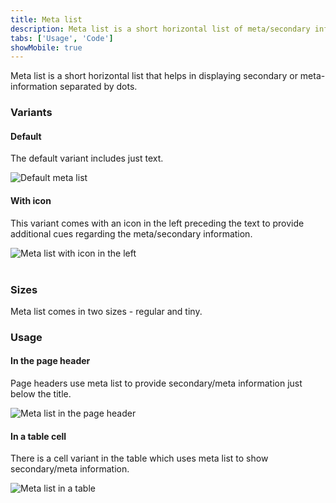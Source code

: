 ```yaml
---
title: Meta list
description: Meta list is a short horizontal list of meta/secondary information.
tabs: ['Usage', 'Code']
showMobile: true
---
```


Meta list is a short horizontal list that helps in displaying secondary or meta-information separated by dots.

### Variants
#### Default
The default variant includes just text.

![Default meta list](./images/metaList-1.png)
<br/>

#### With icon
This variant comes with an icon in the left preceding the text to provide additional cues regarding the meta/secondary information.

![Meta list with icon in the left](./images/metaList-2.png)
<br/>
<br/>

### Sizes
Meta list comes in two sizes - regular and tiny.
<Preview name="metalist-all" />

### Usage
#### In the page header
Page headers use meta list to provide secondary/meta information just below the title.

![Meta list in the page header](./images/metaList-3.png)
<br/>

#### In a table cell
There is a cell variant in the table which uses meta list to show secondary/meta information.

![Meta list in a table](./images/metaList-4.png)